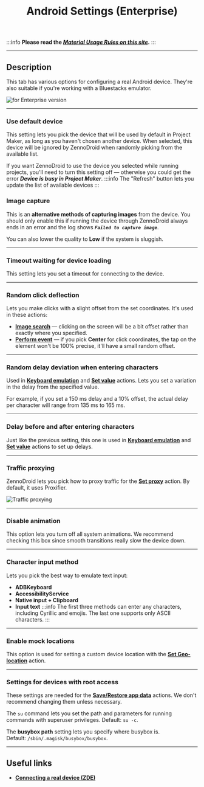 ﻿---
sidebar_position: 2
title: Android Settings (Enterprise)
description: Options for configuring Android.
---

:::info **Please read the [*Material Usage Rules on this site*](../Disclaimer).**
:::

_______________________________________________  
## Description  
This tab has various options for configuring a real Android device. They're also suitable if you're working with a Bluestacks emulator.

![for Enterprise version](./assets/Settings_for_Android/Settings_for_Android_pic2.png)
_______________________________________________     
### Use default device  
This setting lets you pick the device that will be used by default in Project Maker, as long as you haven't chosen another device. When selected, this device will be ignored by ZennoDroid when randomly picking from the available list.

If you want ZennoDroid to use the device you selected while running projects, you'll need to turn this setting off — otherwise you could get the error ***Device is busy in Project Maker***.
:::info The "Refresh" button lets you update the list of available devices
:::

### Image capture  
This is an **alternative methods of capturing images** from the device. You should only enable this if running the device through ZennoDroid always ends in an error and the log shows ***`Failed to capture image`***.  

You can also lower the quality to **Low** if the system is sluggish.
_______________________________________________ 
### Timeout waiting for device loading  
This setting lets you set a timeout for connecting to the device.
_______________________________________________ 
### Random click deflection  
Lets you make clicks with a slight offset from the set coordinates. It's used in these actions:
- [**Image search**](../pm/Creating/SearchByPic) — clicking on the screen will be a bit offset rather than exactly where you specified.
- [**Perform event**](../Android/ProLite/RunEvent) — if you pick **Center** for click coordinates, the tap on the element won't be 100% precise, it'll have a small random offset.
_______________________________________________
### Random delay deviation when entering characters  
Used in [**Keyboard emulation**](../Android/ProLite/Keyboard) and [**Set value**](../Android/ProLite/SetValue) actions. Lets you set a variation in the delay from the specified value.

For example, if you set a 150 ms delay and a 10% offset, the actual delay per character will range from 135 ms to 165 ms.
_______________________________________________ 
### Delay before and after entering characters  
Just like the previous setting, this one is used in [**Keyboard emulation**](../Android/ProLite/Keyboard) and [**Set value**](../Android/ProLite/SetValue) actions to set up delays.
_______________________________________________ 
### Traffic proxying  
ZennoDroid lets you pick how to proxy traffic for the [**Set proxy**](../Android/Enterprise/setting#how-to-set-up-a-proxy) action. By default, it uses Proxifier.

![Traffic proxying](./assets/Settings_for_Android/Settings_for_Android_pic4.png)
_______________________________________________ 
### Disable animation 
This option lets you turn off all system animations. We recommend checking this box since smooth transitions really slow the device down.
_______________________________________________ 
### Character input method  
Lets you pick the best way to emulate text input:
- **ADBKeyboard**
- **AccessibilityService**
- **Native input + Clipboard**
- **Input text**
:::info The first three methods can enter any characters, including Cyrillic and emojis. The last one supports only ASCII characters.
:::
_______________________________________________
### Enable mock locations  
This option is used for setting a custom device location with the [**Set Geo-location**](../Android/Enterprise/Utilities_Ent#set-geo-location) action.
_______________________________________________
### Settings for devices with root access
These settings are needed for the [**Save/Restore app data**](../Android/Enterprise/App#save-app-data) actions. We don't recommend changing them unless necessary.

The `su` command lets you set the path and parameters for running commands with superuser privileges. Default: `su -c`.

The **busybox path** setting lets you specify where busybox is.  
Default: `/sbin/.magisk/busybox/busybox`.
_______________________________________________  
## Useful links
- [**Connecting a real device (ZDE)**](../Enterprise/Connection)